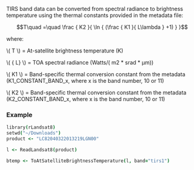 TIRS band data can be converted from spectral radiance to brightness temperature using the thermal constants provided in the metadata file:

$$T\quad =\quad \frac { K2 }{ \ln { (\frac { K1 }{ L\lambda  } +1) }  }$$ 

where:              

  \\( T \\)  = At-satellite brightness temperature (K)
  
  \\( { L\lambda  } \\) = TOA spectral radiance (Watts/( m2 * srad * μm))
  
  \\( K1 \\) = Band-specific thermal conversion constant from the metadata (K1_CONSTANT_BAND_x, where x is the band number, 10 or 11)
  
  \\( K2 \\) = Band-specific thermal conversion constant from the metadata (K2_CONSTANT_BAND_x, where x is the band number, 10 or 11)
  
### Example
  
```coffee
library(rLandsat8)
setwd("~/Downloads")
product <- "LC82040322013219LGN00"

l <- ReadLandsat8(product)

btemp <- ToAtSatelliteBrightnessTemperature(l, band="tirs1")
```
